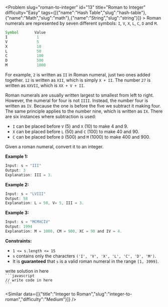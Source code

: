 
<Problem slug="roman-to-integer" id="13" title="Roman to Integer" difficulty="Easy" tags={[{"name":"Hash Table","slug":"hash-table"},{"name":"Math","slug":"math"},{"name":"String","slug":"string"}]} >
    Roman numerals are represented by seven different symbols: `I`, `V`, `X`, `L`, `C`, `D` and `M`.

```javascript 
Symbol       Value
I             1
V             5
X             10
L             50
C             100
D             500
M             1000
```

For example, `2` is written as `II` in Roman numeral, just two ones added together. `12` is written as `XII`, which is simply `X + II`. The number `27` is written as `XXVII`, which is `XX + V + II`.

Roman numerals are usually written largest to smallest from left to right. However, the numeral for four is not `IIII`. Instead, the number four is written as `IV`. Because the one is before the five we subtract it making four. The same principle applies to the number nine, which is written as `IX`. There are six instances where subtraction is used:

*   `I` can be placed before `V` (5) and `X` (10) to make 4 and 9. 
*   `X` can be placed before `L` (50) and `C` (100) to make 40 and 90. 
*   `C` can be placed before `D` (500) and `M` (1000) to make 400 and 900.

Given a roman numeral, convert it to an integer.

**Example 1:**

```javascript 
Input: s = "III"
Output: 3
Explanation: III = 3.

```

**Example 2:**

```javascript 
Input: s = "LVIII"
Output: 58
Explanation: L = 50, V= 5, III = 3.

```

**Example 3:**

```javascript 
Input: s = "MCMXCIV"
Output: 1994
Explanation: M = 1000, CM = 900, XC = 90 and IV = 4.

```

**Constraints:**

*   `1 <= s.length <= 15`
*   `s` contains only the characters `('I', 'V', 'X', 'L', 'C', 'D', 'M')`.
*   It is **guaranteed** that `s` is a valid roman numeral in the range `[1, 3999]`.
</Problem >

<Solution>
write solution in here
</Solution>

<Code>
```javascript
// write code in here
```
</Code>

<Similar data={[{"title":"Integer to Roman","slug":"integer-to-roman","difficulty":"Medium"}]} />

